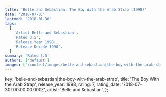 ```yaml
---
title: 'Belle and Sebastian: The Boy With the Arab Strap (1998)'
date: '2018-07-30'
lastmod: '2018-07-30'
tags:
  [
    'Artist Belle and Sebastian',
    'Rated 3.5',
    'Release Year 1998',
    'Release Decade 1990',
  ]
summary: 'Rated 3.5'
authors: ['default']
images: ['/content/images/belle-and-sebastian|the-boy-with-the-arab-strap.jpg']
---
```


  key: 'belle-and-sebastian|the-boy-with-the-arab-strap',
  title: 'The Boy With the Arab Strap',
  release_year: 1998,
  rating: 7,
  rating_date: '2018-07-30T00:00:00.000Z',
  artist: 'Belle and Sebastian',
};

<MusicRating data={data} />
